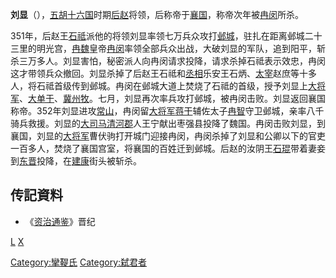 '''刘显'''（{{bd||？|352年|catIdx=L}}），[[五胡十六国|五胡十六国]]时期[[后赵|后赵]]将领，后称帝于[[襄国|襄国]]，称帝次年被[[冉闵|冉闵]]所杀。

351年，后赵王[[石祗|石祗]]派他的将领刘显率领七万兵众攻打[[邺城|邺城]]，驻扎在距离邺城二十三里的明光宫，[[冉魏|冉魏]]皇帝[[冉闵|冉闵]]率领全部兵众出战，大破刘显的军队，追到阳平，斩杀三万多人。刘显害怕，秘密派人向冉闵请求投降，请求杀掉石祗表示效忠，冉闵这才带领兵众撤回。刘显杀掉了后赵王石祗和[[丞相|丞相]]乐安王石炳、[[太宰|太宰]]赵庶等十多人，将石祗首级传到邺城。冉闵在邺城大道上焚烧了石祗的首级，授予刘显上[[大将军|大将军]]、[[大单于|大单于]]、[[冀州_(胡漢)|冀州]][[牧|牧]]。七月，刘显再次率兵攻打邺城，被冉闵击败。刘显返回襄国称帝。352年刘显进攻[[常山|常山]]，冉闵留[[大将军|大将军]][[蒋干|蒋干]]辅佐太子[[冉智|冉智]]守卫邺城，亲率八千骑兵救援。刘显的[[大司马|大司马]][[清河郡|清河郡]]人王宁献出枣强县投降了魏国。冉闵击败刘显，到襄国，刘显的[[大将军|大将军]]曹伏驹打开城门迎接冉闵，冉闵杀掉了刘显和公卿以下的官吏一百多人，焚烧了襄国宫室，将襄国的百姓迁到邺城。后赵的汝阴王[[石琨|石琨]]带着妻妾到[[东晋|东晋]]投降，在[[建康|建康]]街头被斩杀。

==传記資料==
*《[[资治通鉴|资治通鉴]]》晋纪

{{五胡十六國君主}}

[[分类:五胡十六国军事人物|L]]
[[分类:刘姓|X]]
[[Category:攣鞮氏|Category:攣鞮氏]]
[[Category:弑君者|Category:弑君者]]